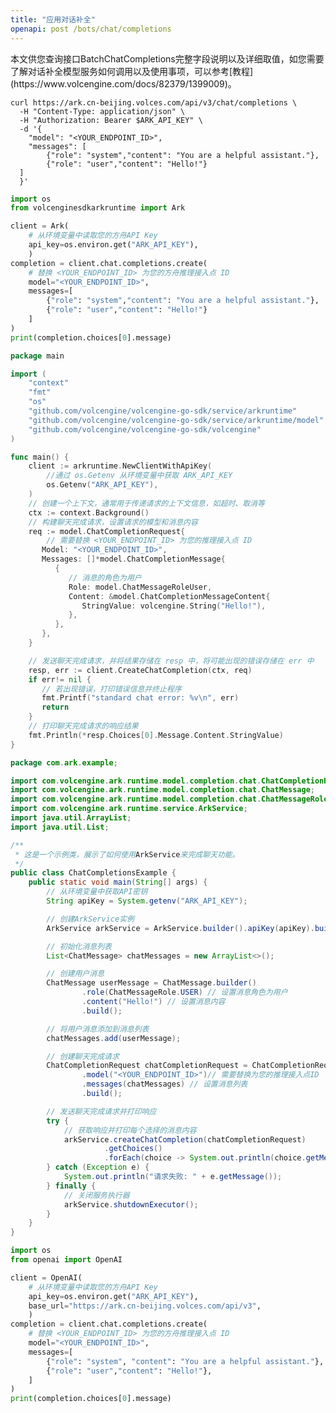 ```yaml
---
title: "应用对话补全"
openapi: post /bots/chat/completions
---
```

<Tip>
    本文供您查询接口BatchChatCompletions完整字段说明以及详细取值，如您需要了解对话补全模型服务如何调用以及使用事项，可以参考[教程](https://www.volcengine.com/docs/82379/1399009)。
</Tip>

 <RequestExample>

```shell Curl
curl https://ark.cn-beijing.volces.com/api/v3/chat/completions \
  -H "Content-Type: application/json" \
  -H "Authorization: Bearer $ARK_API_KEY" \
  -d '{
    "model": "<YOUR_ENDPOINT_ID>",
    "messages": [
        {"role": "system","content": "You are a helpful assistant."},
        {"role": "user","content": "Hello!"}
  ]
  }'
```

```python Python SDK
import os
from volcenginesdkarkruntime import Ark

client = Ark(
    # 从环境变量中读取您的方舟API Key
    api_key=os.environ.get("ARK_API_KEY"),
    )
completion = client.chat.completions.create(
    # 替换 <YOUR_ENDPOINT_ID> 为您的方舟推理接入点 ID
    model="<YOUR_ENDPOINT_ID>",
    messages=[
        {"role": "system","content": "You are a helpful assistant."},
        {"role": "user","content": "Hello!"}
    ]
)
print(completion.choices[0].message)
```

```go Go SDK
package main

import (
    "context"
    "fmt"
    "os"
    "github.com/volcengine/volcengine-go-sdk/service/arkruntime"
    "github.com/volcengine/volcengine-go-sdk/service/arkruntime/model"
    "github.com/volcengine/volcengine-go-sdk/volcengine"
)

func main() {
    client := arkruntime.NewClientWithApiKey(
        //通过 os.Getenv 从环境变量中获取 ARK_API_KEY
        os.Getenv("ARK_API_KEY"),
    )
    // 创建一个上下文，通常用于传递请求的上下文信息，如超时、取消等
    ctx := context.Background()
    // 构建聊天完成请求，设置请求的模型和消息内容
    req := model.ChatCompletionRequest{
        // 需要替换 <YOUR_ENDPOINT_ID> 为您的推理接入点 ID
       Model: "<YOUR_ENDPOINT_ID>",
       Messages: []*model.ChatCompletionMessage{
          {
             // 消息的角色为用户
             Role: model.ChatMessageRoleUser,
             Content: &model.ChatCompletionMessageContent{
                StringValue: volcengine.String("Hello!"),
             },
          },
       },
    }

    // 发送聊天完成请求，并将结果存储在 resp 中，将可能出现的错误存储在 err 中
    resp, err := client.CreateChatCompletion(ctx, req)
    if err!= nil {
       // 若出现错误，打印错误信息并终止程序
       fmt.Printf("standard chat error: %v\n", err)
       return
    }
    // 打印聊天完成请求的响应结果
    fmt.Println(*resp.Choices[0].Message.Content.StringValue)
}
```

```java Java SDK
package com.ark.example;

import com.volcengine.ark.runtime.model.completion.chat.ChatCompletionRequest;
import com.volcengine.ark.runtime.model.completion.chat.ChatMessage;
import com.volcengine.ark.runtime.model.completion.chat.ChatMessageRole;
import com.volcengine.ark.runtime.service.ArkService;
import java.util.ArrayList;
import java.util.List;

/**
 * 这是一个示例类，展示了如何使用ArkService来完成聊天功能。
 */
public class ChatCompletionsExample {
    public static void main(String[] args) {
        // 从环境变量中获取API密钥
        String apiKey = System.getenv("ARK_API_KEY");

        // 创建ArkService实例
        ArkService arkService = ArkService.builder().apiKey(apiKey).build();

        // 初始化消息列表
        List<ChatMessage> chatMessages = new ArrayList<>();

        // 创建用户消息
        ChatMessage userMessage = ChatMessage.builder()
                .role(ChatMessageRole.USER) // 设置消息角色为用户
                .content("Hello!") // 设置消息内容
                .build();

        // 将用户消息添加到消息列表
        chatMessages.add(userMessage);

        // 创建聊天完成请求
        ChatCompletionRequest chatCompletionRequest = ChatCompletionRequest.builder()
                .model("<YOUR_ENDPOINT_ID>")// 需要替换为您的推理接入点ID
                .messages(chatMessages) // 设置消息列表
                .build();

        // 发送聊天完成请求并打印响应
        try {
            // 获取响应并打印每个选择的消息内容
            arkService.createChatCompletion(chatCompletionRequest)
                     .getChoices()
                     .forEach(choice -> System.out.println(choice.getMessage().getContent()));
        } catch (Exception e) {
            System.out.println("请求失败: " + e.getMessage());
        } finally {
            // 关闭服务执行器
            arkService.shutdownExecutor();
        }
    }
}
```

```python OpenAI Python SDK
import os
from openai import OpenAI

client = OpenAI(
    # 从环境变量中读取您的方舟API Key
    api_key=os.environ.get("ARK_API_KEY"),
    base_url="https://ark.cn-beijing.volces.com/api/v3",
    )
completion = client.chat.completions.create(
    # 替换 <YOUR_ENDPOINT_ID> 为您的方舟推理接入点 ID
    model="<YOUR_ENDPOINT_ID>",
    messages=[
        {"role": "system", "content": "You are a helpful assistant."},
        {"role": "user","content": "Hello!"},
    ]
)
print(completion.choices[0].message)
```

</RequestExample>
